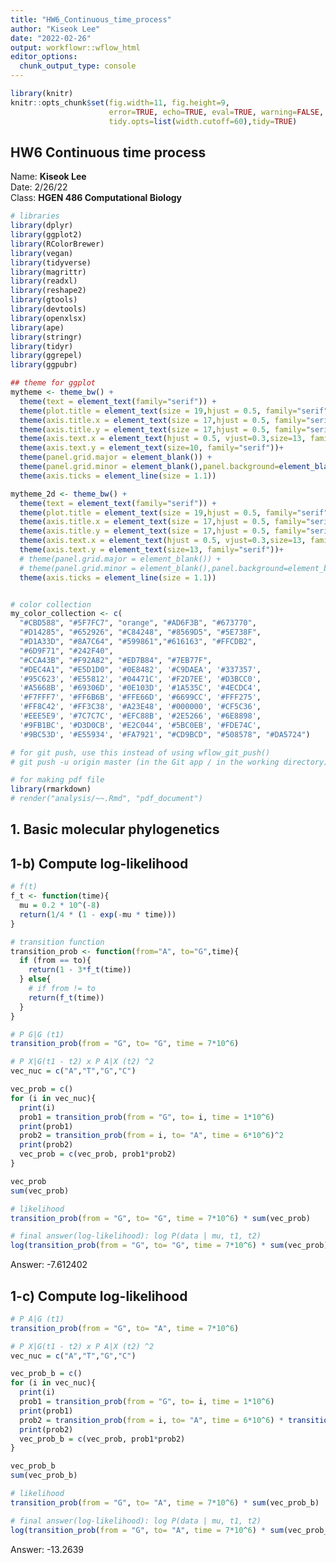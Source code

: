 ```yaml
---
title: "HW6_Continuous_time_process"
author: "Kiseok Lee"
date: "2022-02-26"
output: workflowr::wflow_html
editor_options:
  chunk_output_type: console
---
```


```r
library(knitr)
knitr::opts_chunk$set(fig.width=11, fig.height=9,
                      error=TRUE, echo=TRUE, eval=TRUE, warning=FALSE, message=FALSE,
                      tidy.opts=list(width.cutoff=60),tidy=TRUE)
```

## HW6 Continuous time process
Name: **Kiseok Lee** \
Date: 2/26/22 \
Class: **HGEN 486 Computational Biology**


```r
# libraries
library(dplyr)
library(ggplot2)
library(RColorBrewer)
library(vegan)
library(tidyverse)
library(magrittr)
library(readxl)
library(reshape2)
library(gtools)
library(devtools)
library(openxlsx)
library(ape)
library(stringr)
library(tidyr)
library(ggrepel)
library(ggpubr)

## theme for ggplot
mytheme <- theme_bw() + 
  theme(text = element_text(family="serif")) +
  theme(plot.title = element_text(size = 19,hjust = 0.5, family="serif")) + 
  theme(axis.title.x = element_text(size = 17,hjust = 0.5, family="serif")) + 
  theme(axis.title.y = element_text(size = 17,hjust = 0.5, family="serif")) + 
  theme(axis.text.x = element_text(hjust = 0.5, vjust=0.3,size=13, family="serif"))+
  theme(axis.text.y = element_text(size=10, family="serif"))+
  theme(panel.grid.major = element_blank()) +
  theme(panel.grid.minor = element_blank(),panel.background=element_blank(),panel.border=element_blank(),plot.background=element_blank())+
  theme(axis.ticks = element_line(size = 1.1))

mytheme_2d <- theme_bw() + 
  theme(text = element_text(family="serif")) +
  theme(plot.title = element_text(size = 19,hjust = 0.5, family="serif")) + 
  theme(axis.title.x = element_text(size = 17,hjust = 0.5, family="serif")) + 
  theme(axis.title.y = element_text(size = 17,hjust = 0.5, family="serif")) + 
  theme(axis.text.x = element_text(hjust = 0.5, vjust=0.3,size=13, family="serif"))+
  theme(axis.text.y = element_text(size=13, family="serif"))+
  # theme(panel.grid.major = element_blank()) +
  # theme(panel.grid.minor = element_blank(),panel.background=element_blank(),plot.background=element_blank()) +
  theme(axis.ticks = element_line(size = 1.1))


# color collection
my_color_collection <- c(
  "#CBD588", "#5F7FC7", "orange", "#AD6F3B", "#673770", 
  "#D14285", "#652926", "#C84248", "#8569D5", "#5E738F",
  "#D1A33D", "#8A7C64", "#599861","#616163", "#FFCDB2",
  "#6D9F71", "#242F40",
  "#CCA43B", "#F92A82", "#ED7B84", "#7EB77F", 
  "#DEC4A1", "#E5D1D0", '#0E8482', '#C9DAEA', '#337357', 
  '#95C623', '#E55812', '#04471C', '#F2D7EE', '#D3BCC0', 
  '#A5668B', '#69306D', '#0E103D', '#1A535C', '#4ECDC4', 
  '#F7FFF7', '#FF6B6B', '#FFE66D', '#6699CC', '#FFF275', 
  '#FF8C42', '#FF3C38', '#A23E48', '#000000', '#CF5C36', 
  '#EEE5E9', '#7C7C7C', '#EFC88B', '#2E5266', '#6E8898', 
  '#9FB1BC', '#D3D0CB', '#E2C044', '#5BC0EB', '#FDE74C', 
  '#9BC53D', '#E55934', '#FA7921', "#CD9BCD", "#508578", "#DA5724")

# for git push, use this instead of using wflow_git_push()
# git push -u origin master (in the Git app / in the working directory)

# for making pdf file
library(rmarkdown)
# render("analysis/~~.Rmd", "pdf_document")

```

## 1. Basic molecular phylogenetics

## 1-b) Compute log-likelihood

```r

# f(t)
f_t <- function(time){
  mu = 0.2 * 10^(-8)
  return(1/4 * (1 - exp(-mu * time)))
}

# transition function
transition_prob <- function(from="A", to="G",time){
  if (from == to){
    return(1 - 3*f_t(time))
  } else{
    # if from != to
    return(f_t(time))
  }
}

# P G|G (t1)
transition_prob(from = "G", to= "G", time = 7*10^6)

# P X|G(t1 - t2) x P A|X (t2) ^2 
vec_nuc = c("A","T","G","C")

vec_prob = c()
for (i in vec_nuc){
  print(i)
  prob1 = transition_prob(from = "G", to= i, time = 1*10^6)
  print(prob1)
  prob2 = transition_prob(from = i, to= "A", time = 6*10^6)^2
  print(prob2)
  vec_prob = c(vec_prob, prob1*prob2)
}

vec_prob
sum(vec_prob)

# likelihood
transition_prob(from = "G", to= "G", time = 7*10^6) * sum(vec_prob)

# final answer(log-likelihood): log P(data | mu, t1, t2)
log(transition_prob(from = "G", to= "G", time = 7*10^6) * sum(vec_prob))
```
Answer: -7.612402


## 1-c) Compute log-likelihood

```r

# P A|G (t1)
transition_prob(from = "G", to= "A", time = 7*10^6)

# P X|G(t1 - t2) x P A|X (t2) ^2 
vec_nuc = c("A","T","G","C")

vec_prob_b = c()
for (i in vec_nuc){
  print(i)
  prob1 = transition_prob(from = "G", to= i, time = 1*10^6)
  print(prob1)
  prob2 = transition_prob(from = i, to= "A", time = 6*10^6) * transition_prob(from = i, to= "G", time = 6*10^6)
  print(prob2)
  vec_prob_b = c(vec_prob, prob1*prob2)
}

vec_prob_b
sum(vec_prob_b)

# likelihood
transition_prob(from = "G", to= "A", time = 7*10^6) * sum(vec_prob_b)

# final answer(log-likelihood): log P(data | mu, t1, t2)
log(transition_prob(from = "G", to= "A", time = 7*10^6) * sum(vec_prob_b))

```
Answer: -13.2639
